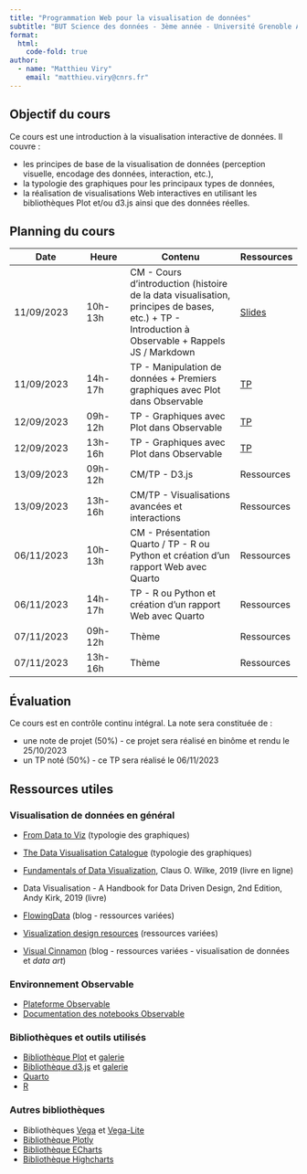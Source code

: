```yaml
---
title: "Programmation Web pour la visualisation de données"
subtitle: "BUT Science des données - 3ème année - Université Grenoble Alpes"
format:
  html:
    code-fold: true
author:
  - name: "Matthieu Viry"
    email: "matthieu.viry@cnrs.fr"
---
```


## Objectif du cours

Ce cours est une introduction à la visualisation interactive de données. Il couvre :

- les principes de base de la visualisation de données (perception visuelle, encodage des données, interaction, etc.),
- la typologie des graphiques pour les principaux types de données,
- la réalisation de visualisations Web interactives en utilisant les bibliothèques Plot et/ou d3.js ainsi que des données réelles.


## Planning du cours

| Date          | Heure   | Contenu               | Ressources |
|---------------|---------|-----------------------|------------|
| 11/09/2023    | 10h-13h | CM - Cours d'introduction  (histoire de la data visualisation, principes de bases, etc.) + TP - Introduction à Observable + Rappels JS / Markdown | [Slides](./CM-seance1.html) |
| 11/09/2023    | 14h-17h | TP - Manipulation de données + Premiers graphiques avec Plot dans Observable | [TP]() |
| 12/09/2023    | 09h-12h | TP - Graphiques avec Plot dans Observable          | [TP]() |
| 12/09/2023    | 13h-16h | TP - Graphiques avec Plot dans Observable          | [TP]() |
| 13/09/2023    | 09h-12h | CM/TP - D3.js  | Ressources |
| 13/09/2023    | 13h-16h | CM/TP - Visualisations avancées et interactions | Ressources |
| 06/11/2023    | 10h-13h | CM - Présentation Quarto / TP - R ou Python et création d'un rapport Web avec Quarto | Ressources |
| 06/11/2023    | 14h-17h | TP - R ou Python et création d'un rapport Web avec Quarto | Ressources |
| 07/11/2023    | 09h-12h | Thème                 | Ressources |
| 07/11/2023    | 13h-16h | Thème                 | Ressources |

## Évaluation

Ce cours est en contrôle continu intégral.
La note sera constituée de :

- une note de projet (50%) - ce projet sera réalisé en binôme et rendu le 25/10/2023
- un TP noté (50%) - ce TP sera réalisé le 06/11/2023

## Ressources utiles

### Visualisation de données en général

- [From Data to Viz](https://www.data-to-viz.com/) (typologie des graphiques)
- [The Data Visualisation Catalogue](https://datavizcatalogue.com/) (typologie des graphiques)

- [Fundamentals of Data Visualization](https://clauswilke.com/dataviz/), Claus O. Wilke, 2019 (livre en ligne)
- Data Visualisation - A Handbook for Data Driven Design, 2nd Edition, Andy Kirk, 2019 (livre)

- [FlowingData](https://flowingdata.com/) (blog - ressources variées)
- [Visualization design resources](https://www.cs.ubc.ca/group/infovis/resources.shtml) (ressources variées)
- [Visual Cinnamon](https://www.visualcinnamon.com/) (blog - ressources variées - visualisation de données et *data art*)

### Environnement Observable

- [Plateforme Observable](https://observablehq.com/)
- [Documentation des notebooks Observable](https://observablehq.com/@observablehq/documentation)

### Bibliothèques et outils utilisés

- [Bibliothèque Plot](https://observablehq.com/plot/) et [galerie](https://observablehq.com/@observablehq/plot-gallery)
- [Bibliothèque d3.js](https://d3js.org/) et [galerie](https://observablehq.com/collection/@d3/gallery)
- [Quarto](https://quarto.org/)
- [R](https://www.r-project.org/)

### Autres bibliothèques

- Bibliothèques [Vega](https://vega.github.io/vega/) et [Vega-Lite](https://vega.github.io/vega-lite/)
- [Bibliothèque Plotly](https://plotly.com/javascript/)
- [Bibliothèque ECharts](https://echarts.apache.org/en/index.html)
- [Bibliothèque Highcharts](https://www.highcharts.com/)
